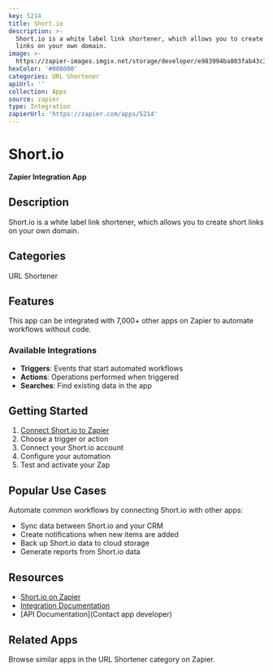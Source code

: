 ```yaml
---
key: 5214
title: Short.io
description: >-
  Short.io is a white label link shortener, which allows you to create short
  links on your own domain.
image: >-
  https://zapier-images.imgix.net/storage/developer/e983994ba803fab43c3f59f33de53bfe.png?auto=format%2Ccompress&ixlib=python-3.0.0&q=50
hexColor: '#000000'
categories: URL Shortener
apiUrl: ''
collection: Apps
source: zapier
type: Integration
zapierUrl: 'https://zapier.com/apps/5214'
---
```

# Short.io

**Zapier Integration App**

## Description

Short.io is a white label link shortener, which allows you to create short links on your own domain.

## Categories

URL Shortener

## Features

This app can be integrated with 7,000+ other apps on Zapier to automate workflows without code.

### Available Integrations

- **Triggers**: Events that start automated workflows
- **Actions**: Operations performed when triggered
- **Searches**: Find existing data in the app

## Getting Started

1. [Connect Short.io to Zapier](https://zapier.com/apps/5214)
2. Choose a trigger or action
3. Connect your Short.io account
4. Configure your automation
5. Test and activate your Zap

## Popular Use Cases

Automate common workflows by connecting Short.io with other apps:

- Sync data between Short.io and your CRM
- Create notifications when new items are added
- Back up Short.io data to cloud storage
- Generate reports from Short.io data

## Resources

- [Short.io on Zapier](https://zapier.com/apps/5214)
- [Integration Documentation](https://zapier.com/apps/5214/integrations)
- [API Documentation](Contact app developer)

## Related Apps

Browse similar apps in the URL Shortener category on Zapier.
